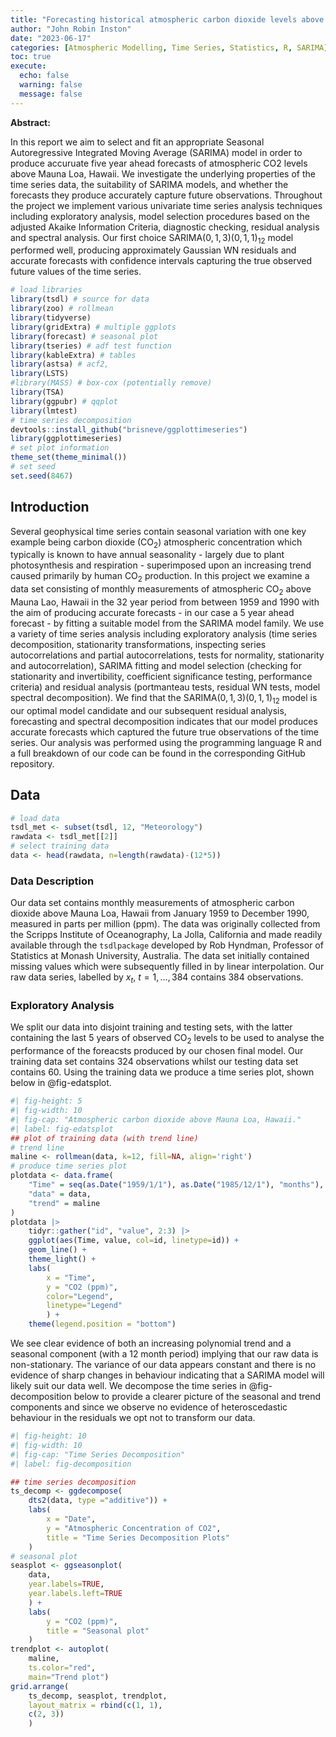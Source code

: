 ```yaml
---
title: "Forecasting historical atmospheric carbon dioxide levels above Mauna Loa, Hawaii using the SARIMA model family."
author: "John Robin Inston"
date: "2023-06-17"
categories: [Atmospheric Modelling, Time Series, Statistics, R, SARIMA]
toc: true
execute: 
  echo: false
  warning: false
  message: false
---
```


**Abstract:**

In this report we aim to select and fit an appropriate Seasonal Autoregressive Integrated Moving Average (SARIMA) model in order to produce accuruate five year ahead forecasts of atmospheric CO2 levels above Mauna Loa, Hawaii. We investigate the underlying properties of the time series data, the suitability of SARIMA models, and whether the forecasts they produce accurately capture future observations. Throughout the project we implement various univariate time series analysis techniques including exploratory analysis, model selection procedures based on the adjusted Akaike Information Criteria, diagnostic checking, residual analysis and spectral analysis. Our first choice $\text{SARIMA}(0,1,3)(0,1,1)_{12}$ model performed well, producing approximately Gaussian WN residuals and accurate forecasts with confidence intervals capturing the true observed future values of the time series.

```r
# load libraries
library(tsdl) # source for data
library(zoo) # rollmean
library(tidyverse)
library(gridExtra) # multiple ggplots
library(forecast) # seasonal plot
library(tseries) # adf test function
library(kableExtra) # tables
library(astsa) # acf2,
library(LSTS) 
#library(MASS) # box-cox (potentially remove)
library(TSA)
library(ggpubr) # qqplot
library(lmtest)
# time series decomposition
devtools::install_github("brisneve/ggplottimeseries")
library(ggplottimeseries)
# set plot information
theme_set(theme_minimal())
# set seed
set.seed(8467)
```

## Introduction

Several geophysical time series contain seasonal variation with one key example being carbon dioxide (CO$_2$) atmospheric concentration which typically is known to have annual seasonality - largely due to plant photosynthesis and respiration - superimposed upon an increasing trend caused primarily by human CO$_2$ production. In this project we examine a data set consisting of monthly measurements of atmospheric CO$_2$ above Mauna Lao, Hawaii in the 32 year period from between 1959 and 1990 with the aim of producing accurate forecasts - in our case a 5 year ahead forecast - by fitting a suitable model from the SARIMA model family. We use a variety of time series analysis including exploratory analysis (time series decomposition, stationarity transformations, inspecting series autocorrelations and partial autocorrelations, tests for normality, stationarity and autocorrelation), SARIMA fitting and model selection (checking for stationarity and invertibility, coefficient significance testing, performance criteria) and residual analysis (portmanteau tests, residual WN tests, model spectral decomposition). We find that the $\text{SARIMA}(0,1,3)(0,1,1)_{12}$ model is our optimal model candidate and our subsequent residual analysis, forecasting and spectral decomposition indicates that our model produces accurate forecasts which captured the future true observations of the time
series. Our analysis was performed using the programming language R and a full breakdown of our code can be found in the corresponding GitHub repository.

## Data

```r
# load data
tsdl_met <- subset(tsdl, 12, "Meteorology")
rawdata <- tsdl_met[[2]]
# select training data
data <- head(rawdata, n=length(rawdata)-(12*5))
```

### Data Description

Our data set contains monthly measurements of atmospheric carbon dioxide above Mauna Loa, Hawaii from January 1959 to December 1990, measured in parts per million (ppm). The data was originally collected from the Scripps Institute of Oceanography, La Jolla, California and made readily available through the `tsdlpackage` developed by Rob Hyndman, Professor of Statistics at Monash University, Australia. The data set initially contained missing values which were subsequently filled in by linear interpolation. Our raw data series, labelled by $x_t$, $t = 1, ..., 384$ contains 384 observations.

### Exploratory Analysis

We split our data into disjoint training and testing sets, with the latter containing the last 5 years of observed CO$_2$ levels to be used to analyse the performance of the foreacsts produced by our chosen final model. Our training data set contains 324 observations whilst our testing data set contains 60. Using the training data
we produce a time series plot, shown below in @fig-edatsplot.

```r
#| fig-height: 5
#| fig-width: 10
#| fig-cap: "Atmospheric carbon dioxide above Mauna Loa, Hawaii."
#| label: fig-edatsplot
## plot of training data (with trend line)
# trend line
maline <- rollmean(data, k=12, fill=NA, align='right')
# produce time series plot
plotdata <- data.frame(
    "Time" = seq(as.Date("1959/1/1"), as.Date("1985/12/1"), "months"),
    "data" = data,
    "trend" = maline
)
plotdata |>
    tidyr::gather("id", "value", 2:3) |>
    ggplot(aes(Time, value, col=id, linetype=id)) +
    geom_line() +
    theme_light() +
    labs(
        x = "Time", 
        y = "CO2 (ppm)", 
        color="Legend", 
        linetype="Legend"
        ) +
    theme(legend.position = "bottom")
```

We see clear evidence of both an increasing polynomial trend and a seasonal component (with a 12 month period) implying that our raw data is non-stationary. The variance of our data appears constant and there is no evidence of sharp changes in behaviour indicating that a SARIMA model will likely suit our data well. We decompose the time series in @fig-decomposition below to provide a clearer picture of the seasonal and trend components and since we observe no evidence of heteroscedastic behaviour in the residuals we opt not to transform our data.

```r
#| fig-height: 10
#| fig-width: 10
#| fig-cap: "Time Series Decomposition"
#| label: fig-decomposition

## time series decomposition
ts_decomp <- ggdecompose(
    dts2(data, type ="additive")) +
    labs(
        x = "Date",
        y = "Atmospheric Concentration of CO2",
        title = "Time Series Decomposition Plots"
    )
# seasonal plot
seasplot <- ggseasonplot(
    data, 
    year.labels=TRUE, 
    year.labels.left=TRUE
    ) +
    labs(
        y = "CO2 (ppm)",
        title = "Seasonal plot"
    )
trendplot <- autoplot(
    maline, 
    ts.color="red", 
    main="Trend plot")
grid.arrange(
    ts_decomp, seasplot, trendplot,
    layout_matrix = rbind(c(1, 1),
    c(2, 3))
    )
```

